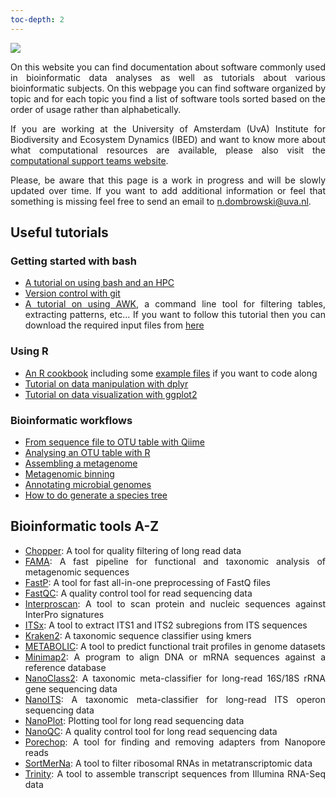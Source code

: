 ```yaml
---
toc-depth: 2
---
```


![](img/banner-min.png)

<div style="text-align: justify">

On this website you can find documentation about software commonly used in bioinformatic data analyses as well as tutorials about various bioinformatic subjects. On this webpage you can find software organized by topic and for each topic you find a list of software tools sorted based on the order of usage rather than alphabetically.

If you are working at the University of Amsterdam (UvA) Institute for Biodiversity and Ecosystem Dynamics (IBED) and want to know more about what computational resources are available, please also visit the [computational support teams website](https://ibed.uva.nl/facilities/computational-facilities/ibed-computational-support-team/ibed-computational-support-team.html).

Please, be aware that this page is a work in progress and will be slowly updated over time. If you want to add additional information or feel that something is missing feel free to send an email to [n.dombrowski\@uva.nl](mailto:n.dombrowski@uva.nl){.email}.

## Useful tutorials

### Getting started with bash

-   [A tutorial on using bash and an HPC](https://ndombrowski.github.io/cli_workshop/)
-   [Version control with git](https://github.com/fkariminejadasl/ml-notebooks/blob/main/tutorial/git.md)
-   [A tutorial on using AWK](https://ndombrowski.github.io/AWK_tutorial/), a command line tool for filtering tables, extracting patterns, etc... If you want to follow this tutorial then you can download the required input files from [here](https://github.com/ndombrowski/AWK_tutorial/tree/main/1_Inputfiles)

### Using R

-   [An R cookbook](https://ndombrowski.github.io/R_cookbook/) including some [example files](https://github.com/ndombrowski/R_cookbook/tree/main/data) if you want to code along
-   [Tutorial on data manipulation with dplyr](https://ndombrowski.github.io/Tidyverse_tutorial/)
-   [Tutorial on data visualization with ggplot2](https://ndombrowski.github.io/Ggplot_tutorial/)

### Bioinformatic workflows

-   [From sequence file to OTU table with Qiime](source/Qiime/3_evelyn_tutorial_notes.qmd)
-   [Analysing an OTU table with R](source/Qiime/OTU_table_analysis.qmd)
-   [Assembling a metagenome](https://ndombrowski.github.io/Assembly_tutorial/)
-   [Metagenomic binning](https://ndombrowski.github.io/Binning_tutorial//)
-   [Annotating microbial genomes](https://github.com/ndombrowski/Annotation_workflow)
-   [How to do generate a species tree](https://ndombrowski.github.io/Phylogeny_tutorial/)

## Bioinformatic tools A-Z

-   [Chopper](source/nanopore/chopper.qmd): A tool for quality filtering of long read data
-   [FAMA](source/metagenomics/fama_readme.qmd): A fast pipeline for functional and taxonomic analysis of metagenomic sequences
-   [FastP](source/metatranscriptomics/fastp.qmd): A tool for fast all-in-one preprocessing of FastQ files
-   [FastQC](source/metagenomics/fastqc_readme.qmd): A quality control tool for read sequencing data
-   [Interproscan](source/metagenomics/interproscan_readme.qmd): A tool to scan protein and nucleic sequences against InterPro signatures
-   [ITSx](source/ITSx/itsx_readme.qmd): A tool to extract ITS1 and ITS2 subregions from ITS sequences
-   [Kraken2](source/classification/kraken2.qmd): A taxonomic sequence classifier using kmers
-   [METABOLIC](source/metagenomics/metabolic.qmd): A tool to predict functional trait profiles in genome datasets
-   [Minimap2](source/classification/minimap2.qmd): A program to align DNA or mRNA sequences against a reference database
-   [NanoClass2](source/nanopore/nanoclass.qmd): A taxonomic meta-classifier for long-read 16S/18S rRNA gene sequencing data
-   [NanoITS](source/nanopore/nanoITS.qmd): A taxonomic meta-classifier for long-read ITS operon sequencing data
-   [NanoPlot](source/nanopore/nanoplot_readme.qmd): Plotting tool for long read sequencing data
-   [NanoQC](source/nanopore/nanoqc_readme.qmd): A quality control tool for long read sequencing data
-   [Porechop](source/nanopore/porechop_readme.qmd): A tool for finding and removing adapters from Nanopore reads
-   [SortMerNa](source/metatranscriptomics/sortmerna.qmd): A tool to filter ribosomal RNAs in metatranscriptomic data
-   [Trinity](source/metatranscriptomics/trinity.qmd): A tool to assemble transcript sequences from Illumina RNA-Seq data